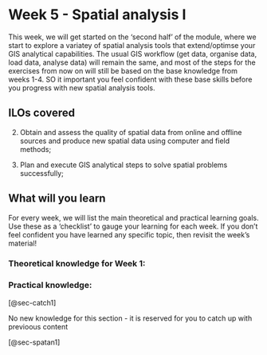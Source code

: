 # Week 5 - Spatial analysis I

This week, we will get started on the 'second half' of the module, where we start to explore a variatey of spatial analysis tools that extend/optimse your GIS analytical capabilities. The usual GIS workflow (get data, organise data, load data, analyse data) will remain the same, and most of the steps for the exercises from now on will still be based on the base knowledge from weeks 1-4. SO it important you feel confident with these base skills before you progress with new spatial analysis tools. 

## ILOs covered

2. Obtain and assess the quality of spatial data from online and offline sources and produce new spatial data using computer and field methods;

4. Plan and execute GIS analytical steps to solve spatial problems successfully;

## What will you learn

For every week, we will list the main theoretical and practical learning goals. Use these as a 'checklist' to gauge your learning for each week. If you don't feel confident you have learned any specific topic, then revisit the week's material!

### Theoretical knowledge for Week 1:

### Practical knowledge:

[@sec-catch1]

No new knowledge for this section - it is reserved for you to catch up with previoous content

[@sec-spatan1]

